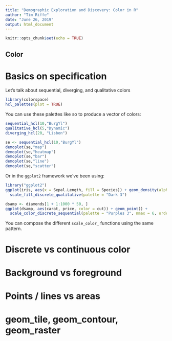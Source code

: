 ```yaml
---
title: "Demographic Exploration and Discovery: Color in R"
author: "Tim Riffe"
date: "June 26, 2019"
output: html_document
---
```


```r
knitr::opts_chunk$set(echo = TRUE)
```

## Color

# Basics on specification

Let's talk about sequential, diverging, and qualitative colors
```r
library(colorspace)
hcl_palettes(plot = TRUE)
```
You can use these palettes like so to produce a vector of colors:
```r
sequential_hcl(10,"BurgYl")
qualitative_hcl(5,"Dynamic")
diverging_hcl(20, "Lisbon")

se <- sequential_hcl(10,"BurgYl")
demoplot(se,"map")
demoplot(se,"heatmap")
demoplot(se,"bar")
demoplot(se,"line")
demoplot(se,"scatter")
```

Or in the `ggplot2` framework we've been using:
```r
library("ggplot2")
ggplot(iris, aes(x = Sepal.Length, fill = Species)) + geom_density(alpha = 0.6) +
  scale_fill_discrete_qualitative(palette = "Dark 3")

dsamp <- diamonds[1 + 1:1000 * 50, ]
ggplot(dsamp, aes(carat, price, color = cut)) + geom_point() +
  scale_color_discrete_sequential(palette = "Purples 3", nmax = 6, order = 2:6)
```
You can compose the different `scale_color_` functions using the same pattern.

# Discrete vs continuous color

# Background vs foreground

# Points / lines vs areas

# geom_tile, geom_contour, geom_raster